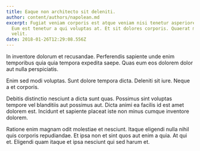 ```yaml
---
title: Eaque non architecto sit deleniti.
author: content/authors/napolean.md
excerpt: Fugiat veniam corporis est atque veniam nisi tenetur asperiores qui.
  Eum est tenetur a qui voluptas at. Et sit dolores corporis. Quaerat modi
  velit.
date: 2018-01-26T12:29:08.556Z
---
```

In inventore dolorum et recusandae. Perferendis sapiente unde enim temporibus quia quia tempora expedita saepe. Quas eum eos dolorem dolor aut nulla perspiciatis.
 Enim sed modi voluptas. Sunt dolore tempora dicta. Deleniti sit iure. Neque a et corporis.
 Debitis distinctio nesciunt a dicta sunt quas. Possimus sint voluptas tempore vel blanditiis aut possimus aut. Dicta animi ea facilis id est amet dolorem est. Incidunt et sapiente placeat iste non minus cumque inventore dolorem.
 Ratione enim magnam odit molestiae et nesciunt. Itaque eligendi nulla nihil quis corporis repudiandae. Et ipsa non et sint quos aut enim a quia. At qui et. Eligendi quam itaque et ipsa nesciunt qui sed harum et.